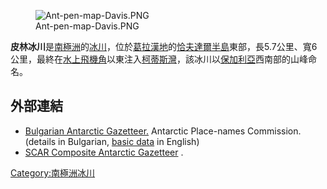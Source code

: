[[Image:Ant-pen-map-Davis.PNG|thumb]]

'''皮林冰川'''是[[南極洲|南極洲]]的[[冰川|冰川]]，位於[[葛拉漢地|葛拉漢地]]的[[恰夫達爾半島|恰夫達爾半島]]東部，長5.7公里、寬6公里，最終在[[水上飛機角|水上飛機角]]以東注入[[柯蒂斯灣|柯蒂斯灣]]，該冰川以[[保加利亞|保加利亞]]西南部的山峰命名。

{{coord|64|05|30|S|60|43|00|W|display=title}}

==外部連結==
* [http://apcbg.org/gazet-bg.doc Bulgarian Antarctic Gazetteer.] {{Wayback|url=http://apcbg.org/gazet-bg.doc |date=20131012104624 }} Antarctic Place-names Commission. (details in Bulgarian, [http://apcbg.org/gazet.htm basic data] {{Wayback|url=http://apcbg.org/gazet.htm |date=20160304071225 }} in English)
* [http://data.aad.gov.au/aadc/gaz/scar/ SCAR Composite Antarctic Gazetteer] {{WebCite|url=https://www.webcitation.org/5ug2CfC7m?url=http://data.aad.gov.au/aadc/gaz/scar/ |date=20101202140255 |dateformat=iso }}.

{{Antarctica-geo-stub}}
[[Category:南極洲冰川|Category:南極洲冰川]]